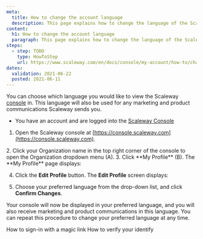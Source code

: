 ```yaml
---
meta:
  title: How to change the account language
  description: This page explains how to change the language of the Scaleway console
content:
  h1: How to change the account language
  paragraph: This page explains how to change the language of the Scaleway console
steps:
  - step: TODO
    type: HowToStep
    url: https://www.scaleway.com/en/docs/console/my-account/how-to/change-language
dates:
  validation: 2021-06-22
  posted: 2021-06-11
---
```


You can choose which language you would like to view the Scaleway [console](/console/my-account/concepts/#console) in. This language will also be used for any marketing and product communications Scaleway sends you.

 <Message type="requirement">

  - You have an account and are logged into the [Scaleway Console](https://console.scaleway.com) 

</Message>


1. Open the Scaleway console at [https://console.scaleway.com](https://console.scaleway.com).
  <Lightbox src="scaleway-console-menu.png" alt="" />
2. Click your Organization name in the top right corner of the console to open the Organization dropdown menu (A).
3. Click **My Profile** (B). The **My Profile** page displays:
  <Lightbox src="scaleway-my-profile.png" alt=""/>

4. Click the **Edit Profile** button. The **Edit Profile** screen displays:
  <Lightbox src="scaleway-edit-profile.png" alt="" />

5. Choose your preferred language from the drop-down list, and click **Confirm Changes**.

Your console will now be displayed in your preferred language, and you will also receive marketing and product communications in this language. You can repeat this procedure to change your preferred language at any time.

<Navigation title="See Also">
  <PreviousButton to="/console/my-account/how-to/sign-in-with-magic-link/">How to sign-in with a magic link</PreviousButton>
  <NextButton to="/console/my-account/how-to/verify-identity/">How to verify your identify</NextButton>
</Navigation>

